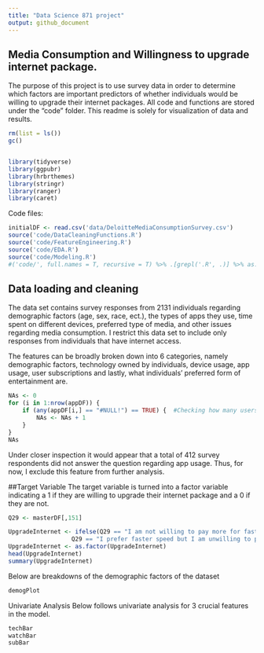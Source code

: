 ```yaml
---
title: "Data Science 871 project"
output: github_document
---
```


## Media Consumption and Willingness to upgrade internet package.

The purpose of this project is to use survey data in order to determine which factors are important predictors of whether individuals would be willing to upgrade their internet packages. All code and functions are stored under the "code" folder. This readme is solely for visualization of data and results.

```r

rm(list = ls()) 
gc()


library(tidyverse)
library(ggpubr)
library(hrbrthemes)
library(stringr)
library(ranger)
library(caret)
```

Code files:

```r
initialDF <- read.csv('data/DeloitteMediaConsumptionSurvey.csv')
source('code/DataCleaningFunctions.R')
source('code/FeatureEngineering.R')
source('code/EDA.R')
source('code/Modeling.R')
#('code/', full.names = T, recursive = T) %>% .[grepl('.R', .)] %>% as.list() %>% walk(~source(.))
```

## Data loading and cleaning

The data set contains survey responses from 2131 individuals regarding demographic factors (age, sex, race, ect.), the types of apps they use, time spent on different devices, preferred type of media, and other issues regarding media consumption. I restrict this data set to include only responses from individuals that have internet access.

The features can be broadly broken down into 6 categories, namely demographic factors, technology owned by individuals, device usage, app usage, user subscriptions and lastly, what individuals' preferred form of entertainment are.

```r
NAs <- 0
for (i in 1:nrow(appDF)) {
    if (any(appDF[i,] == "#NULL!") == TRUE) {  #Checking how many users did not answer this question
        NAs <- NAs + 1
    }
}
NAs
```

Under closer inspection it would appear that a total of 412 survey respondents did not answer the question regarding app usage. Thus, for now, I exclude this feature from further analysis.

##Target Variable 
The target variable is turned into a factor variable indicating a 1 if they are willing to upgrade their internet package and a 0 if they are not.

```r
Q29 <- masterDF[,151]

UpgradeInternet <- ifelse(Q29 == "I am not willing to pay more for faster download speeds as my current speed is sufficient for my needs" |
                  Q29 == "I prefer faster speed but I am unwilling to pay more than I already do", 0, 1)
UpgradeInternet <- as.factor(UpgradeInternet)
head(UpgradeInternet)
summary(UpgradeInternet)
```

Below are breakdowns of the demographic factors of the dataset

```r
demogPlot
```

Univariate Analysis
Below follows univariate analysis for 3 crucial features in the model.
```r
techBar
watchBar
subBar

```

